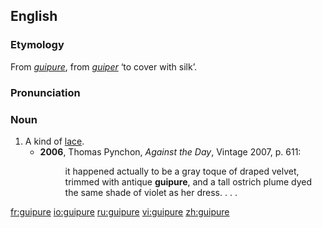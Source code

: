 ==English==
===Etymology===
From {{F.}} ''[[#French|guipure]]'', from ''[[guiper]]'' ‘to cover with silk’.

===Pronunciation===
{{IPA|/giːˈpjʊə/}}

===Noun===
{{en-noun}}

# A kind of [[lace]].
#*'''2006''', Thomas Pynchon, ''Against the Day'', Vintage 2007, p. 611:
#*:it happened actually to be a gray toque of draped velvet, trimmed with antique '''guipure''', and a tall ostrich plume dyed the same shade of violet as her dress. . . .

[[fr:guipure]]
[[io:guipure]]
[[ru:guipure]]
[[vi:guipure]]
[[zh:guipure]]